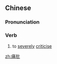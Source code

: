 ==Chinese==
{{zh-forms}}

===Pronunciation===
{{zh-pron
|m=tòngpī
|c=tung3 pai1
|cat=v
}}

===Verb===
{{zh-verb}}

# to [[severely]] [[criticise]]

[[zh:痛批]]